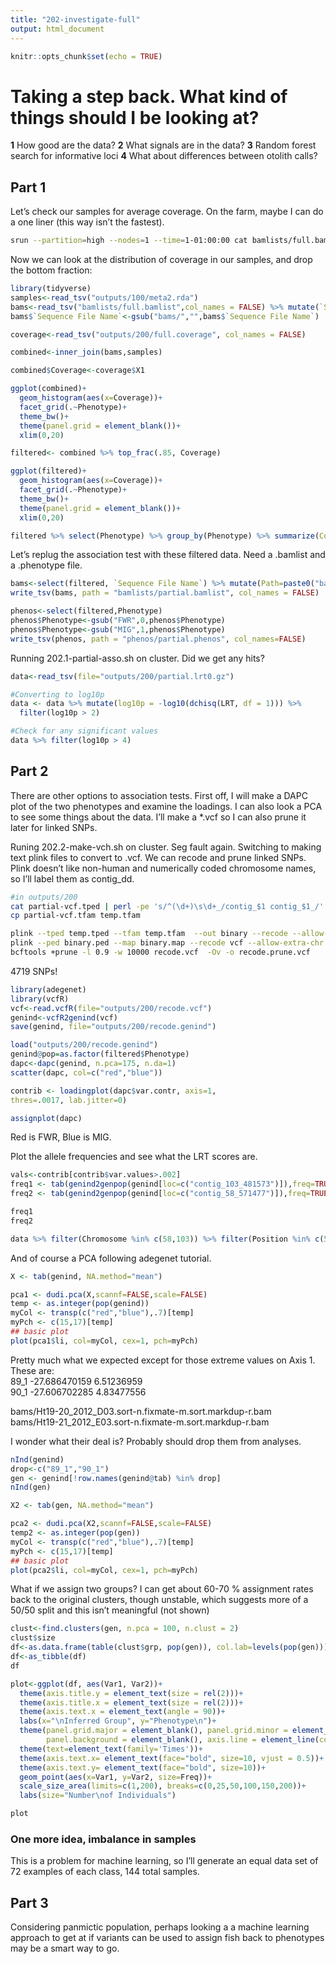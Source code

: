 ```yaml
---
title: "202-investigate-full"
output: html_document
---
```


```r
knitr::opts_chunk$set(echo = TRUE)
```

# Taking a step back. What kind of things should I be looking at?

__1__ How good are the data?
__2__ What signals are in the data?
__3__ Random forest search for informative loci
__4__ What about differences between otolith calls?


## Part 1

Let's check our samples for average coverage. On the farm, maybe I can do a one liner (this way isn't the fastest).   
```sh
srun --partition=high --nodes=1 --time=1-01:00:00 cat bamlists/full.bamlist | while read line; do samtools depth $line | awk '{sum+=$3} END { print sum/NR}' >> outputs/200/full.coverage; done;
```

Now we can look at the distribution of coverage in our samples, and drop the bottom fraction:    

```r
library(tidyverse)
samples<-read_tsv("outputs/100/meta2.rda")
bams<-read_tsv("bamlists/full.bamlist",col_names = FALSE) %>% mutate(`Sequence File Name`=gsub(".sort-n.fixmate-m.sort.markdup-r.bam","",X1)) %>% mutate(Bams=X1)
bams$`Sequence File Name`<-gsub("bams/","",bams$`Sequence File Name`)

coverage<-read_tsv("outputs/200/full.coverage", col_names = FALSE)

combined<-inner_join(bams,samples)

combined$Coverage<-coverage$X1

ggplot(combined)+
  geom_histogram(aes(x=Coverage))+
  facet_grid(.~Phenotype)+
  theme_bw()+
  theme(panel.grid = element_blank())+
  xlim(0,20)

filtered<- combined %>% top_frac(.85, Coverage)

ggplot(filtered)+
  geom_histogram(aes(x=Coverage))+
  facet_grid(.~Phenotype)+
  theme_bw()+
  theme(panel.grid = element_blank())+
  xlim(0,20)

filtered %>% select(Phenotype) %>% group_by(Phenotype) %>% summarize(Count=n())
```

Let's replug the association test with these filtered data. Need a .bamlist and a .phenotype file.

```r
bams<-select(filtered, `Sequence File Name`) %>% mutate(Path=paste0("bams/",`Sequence File Name`,".sort-n.fixmate-m.sort.markdup-r.bam")) %>% select(Path)
write_tsv(bams, path = "bamlists/partial.bamlist", col_names = FALSE)

phenos<-select(filtered,Phenotype)
phenos$Phenotype<-gsub("FWR",0,phenos$Phenotype)
phenos$Phenotype<-gsub("MIG",1,phenos$Phenotype)
write_tsv(phenos, path = "phenos/partial.phenos", col_names=FALSE)
```

Running 202.1-partial-asso.sh on cluster. Did we get any hits?    
```r
data<-read_tsv(file="outputs/200/partial.lrt0.gz")

#Converting to log10p
data <- data %>% mutate(log10p = -log10(dchisq(LRT, df = 1))) %>%
  filter(log10p > 2)

#Check for any significant values
data %>% filter(log10p > 4)
```


## Part 2

There are other options to association tests. First off, I will make a DAPC plot of the two phenotypes and examine the loadings. I can also look a PCA to see some things about the data.   I'll make a *.vcf so I can also prune it later for linked SNPs.   

Runing 202.2-make-vch.sh on cluster. Seg fault again. Switching to making text plink files to convert to .vcf. We can recode and prune linked SNPs.  Plink doesn't like non-human and numerically coded chromosome names, so I'll label them as contig_dd.

```sh
#in outputs/200
cat partial-vcf.tped | perl -pe 's/^(\d+)\s\d+_/contig_$1 contig_$1_/' > temp.tped
cp partial-vcf.tfam temp.tfam

plink --tped temp.tped --tfam temp.tfam  --out binary --recode --allow-extra-chr --noweb
plink --ped binary.ped --map binary.map --recode vcf --allow-extra-chr -out recode
bcftools +prune -l 0.9 -w 10000 recode.vcf  -Ov -o recode.prune.vcf
```

4719 SNPs!    

```r
library(adegenet)
library(vcfR)
vcf<-read.vcfR(file="outputs/200/recode.vcf")
genind<-vcfR2genind(vcf)
save(genind, file="outputs/200/recode.genind")
```

```r
load("outputs/200/recode.genind")
genind@pop=as.factor(filtered$Phenotype)
dapc<-dapc(genind, n.pca=175, n.da=1)
scatter(dapc, col=c("red","blue"))

contrib <- loadingplot(dapc$var.contr, axis=1,
thres=.0017, lab.jitter=0)

assignplot(dapc)
```

Red is FWR, Blue is MIG.    
     
Plot the allele frequencies and see what the LRT scores are.     
```r
vals<-contrib[contrib$var.values>.002]
freq1 <- tab(genind2genpop(genind[loc=c("contig_103_481573")]),freq=TRUE)
freq2 <- tab(genind2genpop(genind[loc=c("contig_58_571477")]),freq=TRUE)

freq1
freq2

data %>% filter(Chromosome %in% c(58,103)) %>% filter(Position %in% c(571477,481573))
```

And of course a PCA following adegenet tutorial.
```r
X <- tab(genind, NA.method="mean")

pca1 <- dudi.pca(X,scannf=FALSE,scale=FALSE)
temp <- as.integer(pop(genind))
myCol <- transp(c("red","blue"),.7)[temp]
myPch <- c(15,17)[temp]
## basic plot
plot(pca1$li, col=myCol, cex=1, pch=myPch)
```


Pretty much what we expected except for those extreme values on Axis 1. These are:      
89_1  -27.686470159   6.51236959    
90_1  -27.606702285   4.83477556   

bams/Ht19-20_2012_D03.sort-n.fixmate-m.sort.markdup-r.bam    
bams/Ht19-21_2012_E03.sort-n.fixmate-m.sort.markdup-r.bam   

I wonder what their deal is? Probably should drop them from analyses.

```r
nInd(genind)
drop<-c("89_1","90_1")
gen <- genind[!row.names(genind@tab) %in% drop]
nInd(gen)

X2 <- tab(gen, NA.method="mean")

pca2 <- dudi.pca(X2,scannf=FALSE,scale=FALSE)
temp2 <- as.integer(pop(gen))
myCol <- transp(c("red","blue"),.7)[temp]
myPch <- c(15,17)[temp]
## basic plot
plot(pca2$li, col=myCol, cex=1, pch=myPch)
```


What if we assign two groups? I can get about 60-70 % assignment rates back to the original clusters, though unstable, which suggests more of a 50/50 split and this isn't meaningful (not shown)

```r
clust<-find.clusters(gen, n.pca = 100, n.clust = 2)
clust$size
df<-as.data.frame(table(clust$grp, pop(gen)), col.lab=levels(pop(gen))) %>% filter(Freq > 0)
df<-as_tibble(df)
df

plot<-ggplot(df, aes(Var1, Var2))+
  theme(axis.title.y = element_text(size = rel(2)))+
  theme(axis.title.x = element_text(size = rel(2)))+
  theme(axis.text.x = element_text(angle = 90))+
  labs(x="\nInferred Group", y="Phenotype\n")+
  theme(panel.grid.major = element_blank(), panel.grid.minor = element_blank(),
        panel.background = element_blank(), axis.line = element_line(colour = "black"))+
  theme(text=element_text(family='Times'))+
  theme(axis.text.x= element_text(face="bold", size=10, vjust = 0.5))+
  theme(axis.text.y= element_text(face="bold", size=10))+
  geom_point(aes(x=Var1, y=Var2, size=Freq))+
  scale_size_area(limits=c(1,200), breaks=c(0,25,50,100,150,200))+
  labs(size="Number\nof Individuals")

plot
```
### One more idea, imbalance in samples
This is a problem for machine learning, so I'll generate an equal data set of 72 examples of each class, 144 total samples.


## Part 3
Considering panmictic population, perhaps looking a a machine learning approach to get at if variants can be used to assign fish back to phenotypes may be a smart way to go.  


